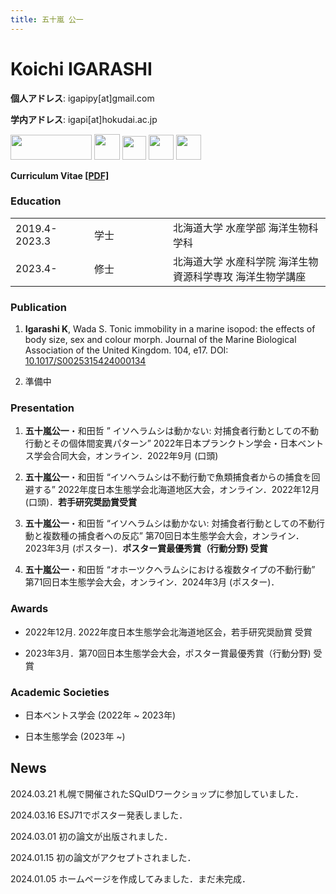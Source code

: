 ```yaml
---
title: 五十嵐 公一
---
```


# **Koichi IGARASHI**

**個人アドレス**: igapipy[at]gmail.com

**学内アドレス**: igapi[at]hokudai.ac.jp

<a href="https://researchmap.jp/igapijie"> <img src="./images/researchmap130.gif" width="130" height="40"/></a> <a href="https://scholar.google.co.jp/citations?user=AEWO65QAAAAJ&hl=ja&oi=sra"> <img src="./images/google-scholar-square-icon.png" width="41" height="41"/></a> <a href="https://twitter.com/igapije"> <img src="./images/logo-black.png" width="38" height="38"/></a> <a href="https://www.researchgate.net/profile/Koichi-Igarashi-3"> <img src="./images/researchgate.png" width="40" height="40"/></a> <a href="https://orcid.org/0000-0002-3537-9239"> <img src="./images/orcid_logo.png" width="40" height="40"/></a>

**Curriculum Vitae [[PDF]](https://drive.google.com/file/d/1XdL0A5Qe0u0uUpyLZfPBGsuuAM_cjCgj/view?usp=drive_link)**

### Education

|               |      |                                                           |
|------------------|------------------|------------------------------------|
| 2019.4-2023.3 | 学士 | 北海道大学 水産学部 海洋生物科学科                        |
| 2023.4-       | 修士 | 北海道大学 水産科学院 海洋生物資源科学専攻 海洋生物学講座 |

### Publication

1.  **Igarashi K**, Wada S. Tonic immobility in a marine isopod: the effects of body size, sex and colour morph. Journal of the Marine Biological Association of the United Kingdom. 104, e17. DOI: [10.1017/S0025315424000134](https://www.cambridge.org/core/journals/journal-of-the-marine-biological-association-of-the-united-kingdom/article/tonic-immobility-in-a-marine-isopod-the-effects-of-body-size-sex-and-colour-morph/403A769D47ED406FCF06D1055071F1E5)

2.  準備中

### Presentation

1.  **五十嵐公一**・和田哲 " イソへラムシは動かない: 対捕食者行動としての不動行動とその個体間変異パターン" 2022年日本プランクトン学会・日本ベントス学会合同大会，オンライン．2022年9月 (口頭)

2.  **五十嵐公一**・和田哲 "イソへラムシは不動行動で魚類捕食者からの捕食を回避する" 2022年度日本生態学会北海道地区大会，オンライン．2022年12月 (口頭)．**若手研究奨励賞受賞**

3.  **五十嵐公一**・和田哲 "イソへラムシは動かない: 対捕食者行動としての不動行動と複数種の捕食者への反応" 第70回日本生態学会大会，オンライン．2023年3月 (ポスター)．**ポスター賞最優秀賞（行動分野) 受賞**

3.  **五十嵐公一**・和田哲 "オホーツクヘラムシにおける複数タイプの不動行動" 第71回日本生態学会大会，オンライン．2024年3月 (ポスター)．

### Awards

-   2022年12月. 2022年度日本生態学会北海道地区会，若手研究奨励賞 受賞

-   2023年3月．第70回日本生態学会大会，ポスター賞最優秀賞（行動分野) 受賞


### Academic Societies

-   日本ベントス学会 (2022年 \~ 2023年)

-   日本生態学会 (2023年 \~)

## News

2024.03.21 札幌で開催されたSQuIDワークショップに参加していました．

2024.03.16 ESJ71でポスター発表しました．

2024.03.01 初の論文が出版されました．

2024.01.15 初の論文がアクセプトされました．

2024.01.05 ホームページを作成してみました．まだ未完成．
